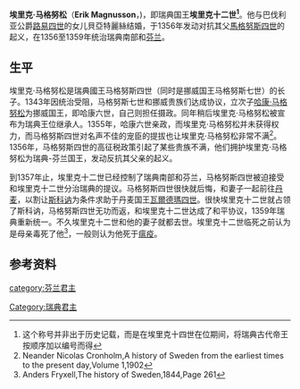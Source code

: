 {{Infobox royalty
| name        = 埃里克十二世
| image       = Image:Eric of Sweden (1339) seal 1905.jpg
| succession  = 瑞典國王
| reign       = 1356年 — 1359年
| regent      = [[馬格努斯七世|馬格努斯四世]]
| reg-type    = 共治
| birth_date  = 1339年
| death_date  = 1359年6月21日
| house       = [[福爾孔王朝|比耶博王朝]]
| father      = [[馬格努斯七世|馬格努斯四世]]
| mother      = [[訥穆爾的布蘭奇|訥穆爾的布蘭奇]]
}}

'''埃里克·马格努松'''（'''Erik Magnusson'''，{{bd|1339年||1359年|6月21日}})，即瑞典国王'''埃里克十二世<ref>这个称号并非出于历史记载，而是在埃里克十四世在位期间，将瑞典古代帝王按顺序加以编号而得</ref>'''。他与巴伐利亚公爵[[路易四世_(神圣罗马帝国)|路易四世]]的女儿貝亞特麗絲结婚，于1356年发动对抗其父[[马格努斯七世|馬格努斯四世]]的起义，在1356至1359年统治瑞典南部和[[芬兰|芬兰]]。

== 生平 ==
埃里克·马格努松是瑞典國王马格努斯四世（同时是挪威国王马格努斯七世）的长子。1343年因统治受阻，马格努斯七世和挪威贵族们达成协议，立次子[[哈康六世|哈康·马格努松]]为挪威国王，即哈康六世，自己则担任摄政。同年稍后埃里克·马格努松被宣布为瑞典王位继承人。1355年，哈康六世亲政，而埃里克·马格努松并未获得权力，而马格努斯四世对名声不佳的宠臣{{link-en|Bengt Algotson|Benedict, Duke of Halland}}的提拔也让埃里克·马格努松非常不满<ref>Neander Nicolas Cronholm,A history of Sweden from the earliest times to the present day,Volume 1,1902</ref>。1356年，马格努斯四世的高征税政策引起了某些贵族不满，他们拥护埃里克·马格努松为瑞典-芬兰国王，发动反抗其父亲的起义。

到1357年止，埃里克十二世已经控制了瑞典南部和芬兰，马格努斯四世被迫接受和埃里克十二世分治瑞典的提议。马格努斯四世很快就后悔，和妻子一起前往[[丹麦|丹麦]]，以割让[[斯科讷|斯科讷]]为条件求助于丹麦国王[[瓦爾德瑪四世|瓦爾德瑪四世]]。很快埃里克十二世就占领了斯科讷，马格努斯四世无功而返，和埃里克十二世达成了和平协议，1359年瑞典重新统一。不久埃里克十二世和他的妻子就都去世。埃里克十二世临死之前认为是母亲毒死了他<ref>Anders Fryxell,The history of Sweden,1844,Page 261</ref>，一般则认为他死于[[瘟疫|瘟疫]]。

==参考资料==
<references/>

{{瑞典君主}}

[[Category:瑞典君主|Category:瑞典君主]]
[[category:芬兰君主|category:芬兰君主]]
